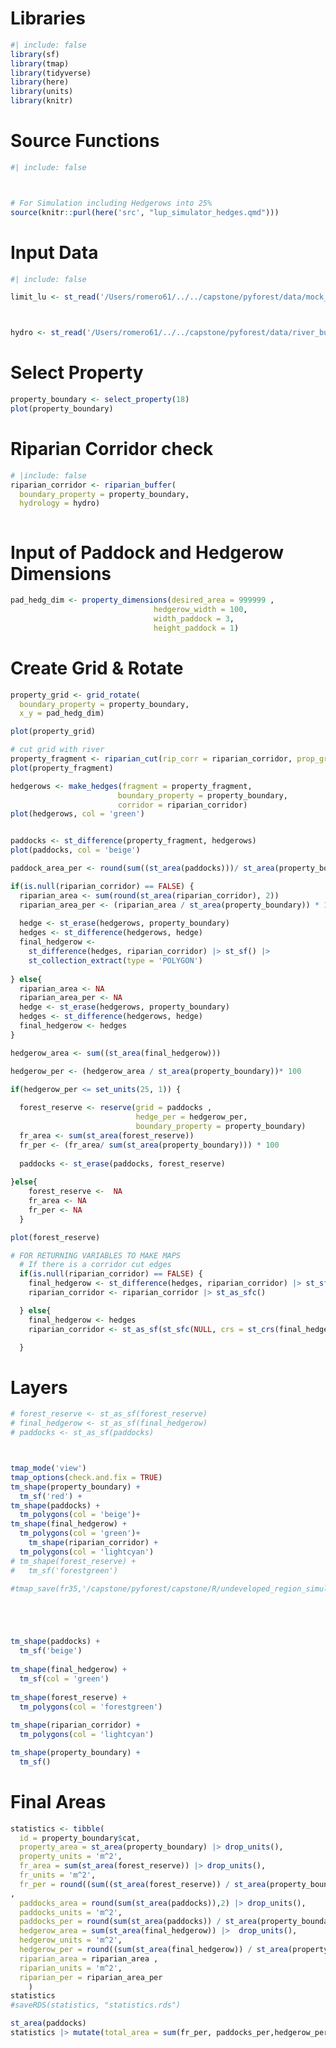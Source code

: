 # Libraries

```r
#| include: false
library(sf)
library(tmap)
library(tidyverse)
library(here)
library(units)
library(knitr)
```

# Source Functions

```r
#| include: false



# For Simulation including Hedgerows into 25%
source(knitr::purl(here('src', "lup_simulator_hedges.qmd")))
```

# Input Data

```r
#| include: false

limit_lu <- st_read('/Users/romero61/../../capstone/pyforest/data/mock_properties/mock_properties.shp')



hydro <- st_read('/Users/romero61/../../capstone/pyforest/data/river_buffer/river_buffer.gpkg')

```

# Select Property

```r

property_boundary <- select_property(18)
plot(property_boundary)

```

# Riparian Corridor check

```r
# |include: false
riparian_corridor <- riparian_buffer(
  boundary_property = property_boundary,
  hydrology = hydro)



```

# Input of Paddock and Hedgerow Dimensions

```r
pad_hedg_dim <- property_dimensions(desired_area = 999999 ,
                                hedgerow_width = 100,
                                width_paddock = 3,
                                height_paddock = 1)

```

# Create Grid & Rotate

```r
property_grid <- grid_rotate(
  boundary_property = property_boundary,
  x_y = pad_hedg_dim)

plot(property_grid)
```

```r
# cut grid with river
property_fragment <- riparian_cut(rip_corr = riparian_corridor, prop_gr = property_grid)
plot(property_fragment)
```

```r
hedgerows <- make_hedges(fragment = property_fragment,
                        boundary_property = property_boundary,
                        corridor = riparian_corridor)
plot(hedgerows, col = 'green')



```

```r
paddocks <- st_difference(property_fragment, hedgerows)
plot(paddocks, col = 'beige')

paddock_area_per <- round(sum((st_area(paddocks)))/ st_area(property_boundary) * 100 ,2) 
```



```r
if(is.null(riparian_corridor) == FALSE) {
  riparian_area <- sum(round(st_area(riparian_corridor), 2))
  riparian_area_per <- (riparian_area / st_area(property_boundary)) * 100
  
  hedge <- st_erase(hedgerows, property_boundary)
  hedges <- st_difference(hedgerows, hedge)
  final_hedgerow <-
    st_difference(hedges, riparian_corridor) |> st_sf() |>
    st_collection_extract(type = 'POLYGON')
  
} else{
  riparian_area <- NA
  riparian_area_per <- NA
  hedge <- st_erase(hedgerows, property_boundary)
  hedges <- st_difference(hedgerows, hedge)
  final_hedgerow <- hedges
}
```

```r
hedgerow_area <- sum((st_area(final_hedgerow)))

hedgerow_per <- (hedgerow_area / st_area(property_boundary))* 100
```


```r
if(hedgerow_per <= set_units(25, 1)) {
  
  forest_reserve <- reserve(grid = paddocks , 
                            hedge_per = hedgerow_per, 
                            boundary_property = property_boundary)
  fr_area <- sum(st_area(forest_reserve)) 
  fr_per <- (fr_area/ sum(st_area(property_boundary))) * 100
  
  paddocks <- st_erase(paddocks, forest_reserve)
  
}else{
    forest_reserve <-  NA
    fr_area <- NA
    fr_per <- NA 
  }

```


```r
plot(forest_reserve)

```







```r
# FOR RETURNING VARIABLES TO MAKE MAPS
  # If there is a corridor cut edges
  if(is.null(riparian_corridor) == FALSE) {
    final_hedgerow <- st_difference(hedges, riparian_corridor) |> st_sf() |> st_collection_extract(type = 'POLYGON') |> st_as_sfc()
    riparian_corridor <- riparian_corridor |> st_as_sfc()

  } else{
    final_hedgerow <- hedges
    riparian_corridor <- st_as_sf(st_sfc(NULL, crs = st_crs(final_hedgerow))) |> st_as_sfc() # Add an empty sf object with the same CRS

  }
```

# Layers

```r

# forest_reserve <- st_as_sf(forest_reserve)
# final_hedgerow <- st_as_sf(final_hedgerow) 
# paddocks <- st_as_sf(paddocks)



tmap_mode('view')
tmap_options(check.and.fix = TRUE)
tm_shape(property_boundary) +
  tm_sf('red') +
tm_shape(paddocks) +
  tm_polygons(col = 'beige')+
tm_shape(final_hedgerow) +
  tm_polygons(col = 'green')+
    tm_shape(riparian_corridor) +
  tm_polygons(col = 'lightcyan')
# tm_shape(forest_reserve) +
#   tm_sf('forestgreen')

#tmap_save(fr35,'/capstone/pyforest/capstone/R/undeveloped_region_simulation/fr35.png')





tm_shape(paddocks) +
  tm_sf('beige')
  
tm_shape(final_hedgerow) +
  tm_sf(col = 'green')  
  
tm_shape(forest_reserve) +
  tm_polygons(col = 'forestgreen')
  
tm_shape(riparian_corridor) +
  tm_polygons(col = 'lightcyan')

tm_shape(property_boundary) +
  tm_sf()

```

# Final Areas

```r
statistics <- tibble(
  id = property_boundary$cat,
  property_area = st_area(property_boundary) |> drop_units(),
  property_units = 'm^2',
  fr_area = sum(st_area(forest_reserve)) |> drop_units(),
  fr_units = 'm^2',
  fr_per = round((sum((st_area(forest_reserve)) / st_area(property_boundary))) * 100,2)|> drop_units()
,
  paddocks_area = round(sum(st_area(paddocks)),2) |> drop_units(),
  paddocks_units = 'm^2',
  paddocks_per = round(sum(st_area(paddocks)) / st_area(property_boundary)* 100 ,2) |>  drop_units(),
  hedgerow_area = sum(st_area(final_hedgerow)) |>  drop_units(),
  hedgerow_units = 'm^2',
  hedgerow_per = round((sum(st_area(final_hedgerow)) / st_area(property_boundary)) * 100,2) |> drop_units(),
  riparian_area = riparian_area ,
  riparian_units = 'm^2',
  riparian_per = riparian_area_per
    )
statistics
#saveRDS(statistics, "statistics.rds")
```

```r

st_area(paddocks)
statistics |> mutate(total_area = sum(fr_per, paddocks_per,hedgerow_per, riparian_per))

```
